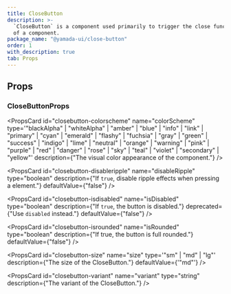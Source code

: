 ```yaml
---
title: CloseButton
description: >-
  `CloseButton` is a component used primarily to trigger the close functionality
  of a component.
package_name: "@yamada-ui/close-button"
order: 1
with_description: true
tab: Props
---
```


## Props

### CloseButtonProps

<PropsCard
  id="closebutton-colorscheme"
  name="colorScheme"
  type='"blackAlpha" | "whiteAlpha" | "amber" | "blue" | "info" | "link" | "primary" | "cyan" | "emerald" | "flashy" | "fuchsia" | "gray" | "green" | "success" | "indigo" | "lime" | "neutral" | "orange" | "warning" | "pink" | "purple" | "red" | "danger" | "rose" | "sky" | "teal" | "violet" | "secondary" | "yellow"'
  description={"The visual color appearance of the component."}
/>

<PropsCard
  id="closebutton-disableripple"
  name="disableRipple"
  type="boolean"
  description={"If `true`, disable ripple effects when pressing a element."}
  defaultValue={"false"}
/>

<PropsCard
  id="closebutton-isdisabled"
  name="isDisabled"
  type="boolean"
  description={"If `true`, the button is disabled."}
  deprecated={"Use `disabled` instead."}
  defaultValue={"false"}
/>

<PropsCard
  id="closebutton-isrounded"
  name="isRounded"
  type="boolean"
  description={"If true, the button is full rounded."}
  defaultValue={"false"}
/>

<PropsCard
  id="closebutton-size"
  name="size"
  type='"sm" | "md" | "lg"'
  description={"The size of the CloseButton."}
  defaultValue={'"md"'}
/>

<PropsCard
  id="closebutton-variant"
  name="variant"
  type="string"
  description={"The variant of the CloseButton."}
/>
